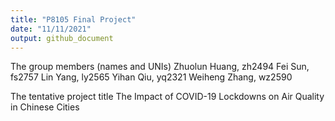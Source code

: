 ```yaml
---
title: "P8105 Final Project"
date: "11/11/2021"
output: github_document
---
```


The group members (names and UNIs)
Zhuolun Huang, zh2494
Fei Sun, fs2757 
Lin Yang, ly2565 
Yihan Qiu, yq2321 
Weiheng Zhang, wz2590 
 
The tentative project title
The Impact of COVID-19 Lockdowns on Air Quality in Chinese Cities







